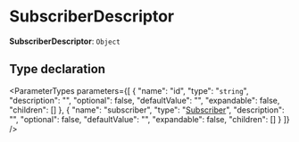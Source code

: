 
# SubscriberDescriptor

 **SubscriberDescriptor**: `Object`

## Type declaration

<ParameterTypes parameters={[
  {
    "name": "id",
    "type": "`string`",
    "description": "",
    "optional": false,
    "defaultValue": "",
    "expandable": false,
    "children": []
  },
  {
    "name": "subscriber",
    "type": "[Subscriber](types.EventBusTypes.Subscriber.mdx)",
    "description": "",
    "optional": false,
    "defaultValue": "",
    "expandable": false,
    "children": []
  }
]} />
